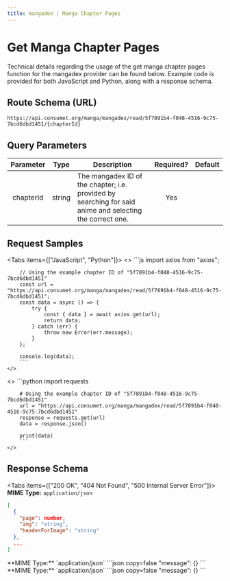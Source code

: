 ```yaml
---
title: mangadex | Manga Chapter Pages
---
```



# Get Manga Chapter Pages

Technical details regarding the usage of the get manga chapter pages function for the mangadex provider can be found below. Example code is provided for both JavaScript and Python, along with a response schema.

## Route Schema (URL)

```
https://api.consumet.org/manga/mangadex/read/5f7891b4-f048-4516-9c75-7bcd6dbd1451/{chapterId}
```

## Query Parameters

| Parameter |  Type  | Description                                                                                              | Required? | Default |
| :-------: | :----: | -------------------------------------------------------------------------------------------------------- | :-------: | :-----: |
| chapterId | string | The mangadex ID of the chapter; i.e. provided by searching for said anime and selecting the correct one. |    Yes    |         |

## Request Samples

<Tabs items={["JavaScript", "Python"]}>
  <Tab>
    <>
        ```js
        import axios from "axios";

        // Using the example chapter ID of "5f7891b4-f048-4516-9c75-7bcd6dbd1451"
        const url = "https://api.consumet.org/manga/mangadex/read/5f7891b4-f048-4516-9c75-7bcd6dbd1451";
        const data = async () => {
            try {
                const { data } = await axios.get(url);
                return data;
            } catch (err) {
                throw new Error(err.message);
            }
        };

        console.log(data);
        ```
    </>

  </Tab>
  <Tab>
    <>
        ```python
        import requests

        # Using the example chapter ID of "5f7891b4-f048-4516-9c75-7bcd6dbd1451"
        url = "https://api.consumet.org/manga/mangadex/read/5f7891b4-f048-4516-9c75-7bcd6dbd1451"
        response = requests.get(url)
        data = response.json()

        print(data)
        ```
    </>

  </Tab>
</Tabs>

## Response Schema

<Tabs items={["200 OK", "404 Not Found", "500 Internal Server Error"]}>
  <Tab>
  **MIME Type:** `application/json`
  ```json copy=false
  [
    {
      "page": number,
      "img": "string",
      "headerForImage": "string"
    },
    ...
  ]
  ```
  </Tab>
  <Tab>
  **MIME Type:** `application/json`
  ```json copy=false
  "message": {}
  ```
  </Tab>
  <Tab>
  **MIME Type:** `application/json`
  ```json copy=false
  "message": {}
  ```
  </Tab>
</Tabs>
